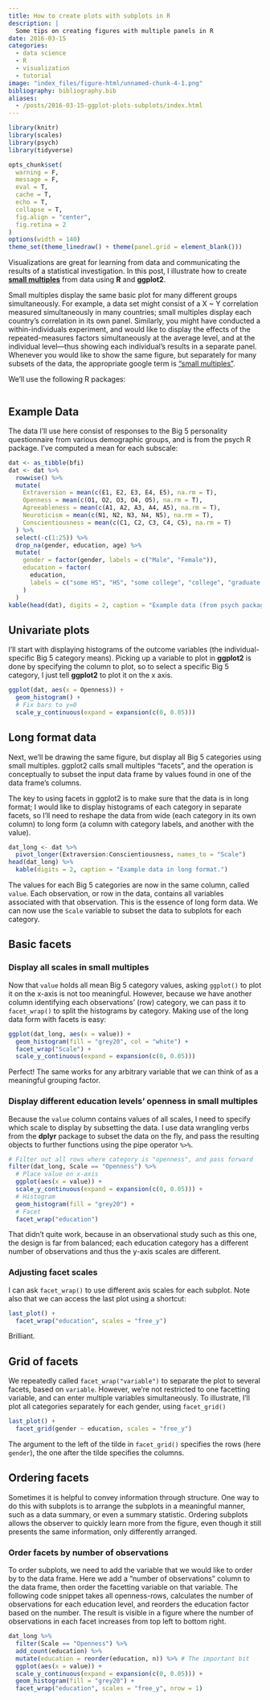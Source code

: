 ```yaml
---
title: How to create plots with subplots in R
description: |
  Some tips on creating figures with multiple panels in R
date: 2016-03-15
categories:
  - data science
  - R
  - visualization
  - tutorial
image: "index_files/figure-html/unnamed-chunk-4-1.png"
bibliography: bibliography.bib
aliases:
  - /posts/2016-03-15-ggplot-plots-subplots/index.html
---
```


```r
library(knitr)
library(scales)
library(psych)
library(tidyverse)
```

```r
opts_chunk$set(
  warning = F,
  message = F,
  eval = T,
  cache = T,
  echo = T,
  collapse = T,
  fig.align = "center",
  fig.retina = 2
)
options(width = 140)
theme_set(theme_linedraw() + theme(panel.grid = element_blank()))
```

Visualizations are great for learning from data and communicating the results of a statistical investigation. In this post, I illustrate how to create [__small multiples__](https://en.wikipedia.org/wiki/Small_multiple) from data using __R__ and __ggplot2__.

Small multiples display the same basic plot for many different groups simultaneously. For example, a data set might consist of a X ~ Y correlation measured simultaneously in many countries; small multiples display each country's correlation in its own panel. Similarly, you might have conducted a within-individuals experiment, and would like to display the effects of the repeated-measures factors simultaneously at the average level, and at the individual level---thus showing each individual's results in a separate panel. Whenever you would like to show the same figure, but separately for many subsets of the data, the appropriate google term is ["small multiples"](http://lmgtfy.com/?q=small+multiples).

We'll use the following R packages:

```r
```

## Example Data

The data I'll use here consist of responses to the Big 5 personality questionnaire from various demographic groups, and is from the psych R package. I've computed a mean for each subscale:

```r
dat <- as_tibble(bfi)
dat <- dat %>%
  rowwise() %>%
  mutate(
    Extraversion = mean(c(E1, E2, E3, E4, E5), na.rm = T),
    Openness = mean(c(O1, O2, O3, O4, O5), na.rm = T),
    Agreeableness = mean(c(A1, A2, A3, A4, A5), na.rm = T),
    Neuroticism = mean(c(N1, N2, N3, N4, N5), na.rm = T),
    Conscientiousness = mean(c(C1, C2, C3, C4, C5), na.rm = T)
  ) %>%
  select(-c(1:25)) %>%
  drop_na(gender, education, age) %>%
  mutate(
    gender = factor(gender, labels = c("Male", "Female")),
    education = factor(
      education,
      labels = c("some HS", "HS", "some college", "college", "graduate degree")
    )
  )
kable(head(dat), digits = 2, caption = "Example data (from psych package)")
```

## Univariate plots

I'll start with displaying histograms of the outcome variables (the individual-specific Big 5 category means). Picking up a variable to plot in __ggplot2__ is done by specifying the column to plot, so to select a specific Big 5 category, I just tell __ggplot2__ to plot it on the x axis.

```r
ggplot(dat, aes(x = Openness)) +
  geom_histogram() +
  # Fix bars to y=0
  scale_y_continuous(expand = expansion(c(0, 0.05)))
```

## Long format data

Next, we'll be drawing the same figure, but display all Big 5 categories using small multiples. ggplot2 calls small multiples "facets", and the operation is conceptually to subset the input data frame by values found in one of the data frame's columns.

The key to using facets in ggplot2 is to make sure that the data is in long format; I would like to display histograms of each category in separate facets, so I'll need to reshape the data from wide (each category in its own column) to long form (a column with category labels, and another with the value).

```r
dat_long <- dat %>%
  pivot_longer(Extraversion:Conscientiousness, names_to = "Scale")
head(dat_long) %>%
  kable(digits = 2, caption = "Example data in long format.")
```

The values for each Big 5 categories are now in the same column, called `value`. Each observation, or row in the data, contains all variables associated with that observation. This is the essence of long form data. We can now use the `Scale` variable to subset the data to subplots for each category.

## Basic facets

### Display all scales in small multiples

Now that `value` holds all mean Big 5 category values, asking `ggplot()` to plot it on the x-axis is not too meaningful. However, because we have another column identifying each observations' (row) category, we can pass it to `facet_wrap()` to split the histograms by category. Making use of the long data form with facets is easy:

```r
ggplot(dat_long, aes(x = value)) +
  geom_histogram(fill = "grey20", col = "white") +
  facet_wrap("Scale") +
  scale_y_continuous(expand = expansion(c(0, 0.05)))
```

Perfect! The same works for any arbitrary variable that we can think of as a meaningful grouping factor.

### Display different education levels' openness in small multiples

Because the `value` column contains values of all scales, I need to specify which scale to display by subsetting the data. I use data wrangling verbs from the __dplyr__ package to subset the data on the fly, and pass the resulting objects to further functions using the pipe operator `%>%`.

```r
# Filter out all rows where category is "openness", and pass forward
filter(dat_long, Scale == "Openness") %>%
  # Place value on x-axis
  ggplot(aes(x = value)) +
  scale_y_continuous(expand = expansion(c(0, 0.05))) +
  # Histogram
  geom_histogram(fill = "grey20") +
  # Facet
  facet_wrap("education")
```

That didn't quite work, because in an observational study such as this one, the design is far from balanced; each education category has a different number of observations and thus the y-axis scales are different.

### Adjusting facet scales

I can ask `facet_wrap()` to use different axis scales for each subplot. Note also that we can access the last plot using a shortcut:

```r
last_plot() +
  facet_wrap("education", scales = "free_y")
```

Brilliant.

## Grid of facets

We repeatedly called `facet_wrap("variable")` to separate the plot to several facets, based on `variable`. However, we're not restricted to one facetting variable, and can enter multiple variables simultaneously. To illustrate, I'll plot all categories separately for each gender, using `facet_grid()`

```r
last_plot() +
  facet_grid(gender ~ education, scales = "free_y")
```

The argument to the left of the tilde in `facet_grid()` specifies the rows (here `gender`), the one after the tilde specifies the columns.

## Ordering facets

Sometimes it is helpful to convey information through structure. One way to do this with subplots is to arrange the subplots in a meaningful manner, such as a data summary, or even a summary statistic. Ordering subplots allows the observer to quickly learn more from the figure, even though it still presents the same information, only differently arranged.

### Order facets by number of observations

To order subplots, we need to add the variable that we would like to order by to the data frame. Here we add a "number of observations" column to the data frame, then order the facetting variable on that variable. The following code snippet takes all openness-rows, calculates the number of observations for each education level, and reorders the education factor based on the number. The result is visible in a figure where the number of observations in each facet increases from top left to bottom right.

```r
dat_long %>%
  filter(Scale == "Openness") %>%
  add_count(education) %>%
  mutate(education = reorder(education, n)) %>% # The important bit
  ggplot(aes(x = value)) +
  scale_y_continuous(expand = expansion(c(0, 0.05))) +
  geom_histogram(fill = "grey20") +
  facet_wrap("education", scales = "free_y", nrow = 1)
```
